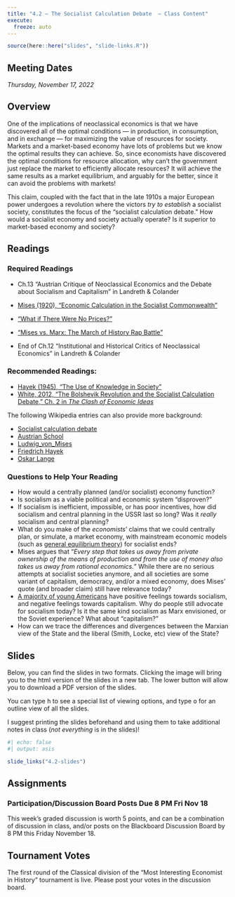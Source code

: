```yaml
---
title: "4.2 — The Socialist Calculation Debate  — Class Content"
execute:
  freeze: auto
---
```


```r
source(here::here("slides", "slide-links.R"))
```

::: {.callout-note appearance="minimal"}
# Meeting Dates

*Thursday, November 17, 2022*
:::

## <i class="fas fa-info-circle fa-lg"></i> Overview

One of the implications of neoclassical economics is that we have discovered all of the optimal conditions — in production, in consumption, and in exchange — for maximizing the value of resources for society. Markets and a market-based economy have lots of problems but we know the optimal results they can achieve. So, since economists have discovered the optimal conditions for resource allocation, why can't the government just replace the market to efficiently allocate resources? It will achieve the same results as a market equilibrium, and arguably for the better, since it can avoid the problems with markets!

This claim, coupled with the fact that in the late 1910s a major European power undergoes a revolution where the victors *try to establish* a socialist society, constitutes the focus of the "socialist calculation debate." How would a socialist economy and society actually operate? Is it superior to market-based economy and society?

## <i class="fas fa-book-reader fa-lg"></i> Readings

### Required Readings

- <i class="fas fas fa-book"></i> Ch.13 "Austrian Critique of Neoclassical Economics and the Debate about Socialism and Capitalism" in Landreth & Colander
- [<i class="fas fa-file-pdf"></i> Mises (1920), "Economic Calculation in the Socialist Commonwealth"](/files/readings/Mises-1920.pdf)
- [<i class="fab fa-youtube"></i> "What if There Were No Prices?"](https://www.youtube.com/watch?v=zkPGfTEZ_r4)
- [<i class="fab fa-youtube"></i> "Mises vs. Marx: The March of History Rap Battle"](https://misesvsmarx.aier.org)

- <i class="fas fas fa-book"></i> End of Ch.12 "Institutional and Historical Critics of Neoclassical Economics" in Landreth & Colander

### Recommended Readings:

- [<i class="fas fa-file-pdf"></i> Hayek (1945), "The Use of Knowledge in Society"](/files/readings/Hayek-1945.pdf)
- [<i class="fas fa-file-pdf"></i> White, 2012, "The Bolshevik Revolution and the Socialist Calculation Debate," Ch. 2 in *The Clash of Economic Ideas*](/files/readings/White-2012-Ch2.pdf)

The following Wikipedia entries can also provide more background:

- [<i class="fab fa-wikipedia-w"></i> Socialist calculation debate](https://en.wikipedia.org/wiki/Socialist_calculation_debate)
- [<i class="fab fa-wikipedia-w"></i> Austrian School](https://en.wikipedia.org/wiki/Austrian school)
- [<i class="fab fa-wikipedia-w"></i> Ludwig_von_Mises](https://en.wikipedia.org/wiki/Ludwig_von_Mises)
- [<i class="fab fa-wikipedia-w"></i> Friedrich Hayek](https://en.wikipedia.org/wiki/Friedrich_Hayek)
- [<i class="fab fa-wikipedia-w"></i> Oskar Lange](https://en.wikipedia.org/wiki/Oskar_Lange)

### Questions to Help Your Reading

- How would a centrally planned (and/or socialist) economy function?
- Is socialism as a viable political and economic system “disproven?"
- If socialism is inefficient, impossible, or has poor incentives, how did socialism and central planning in the USSR last so long? Was it *really* socialism and central planning?
- What do you make of the *economists*’ claims that we could centrally plan, or simulate, a market economy, with mainstream economic models (such as [general equilibrium theory](https://en.wikipedia.org/wiki/General_equilibrium_theory)) for socialist ends?
- Mises argues that "*Every step that takes us away from private ownership of the means of production and from the use of money also takes us away from rational economics.*” While there are no serious attempts at socialist societies anymore, and all societies are some variant of capitalism, democracy, and/or a mixed economy, does Mises’ quote (and broader claim) still have relevance today?
- [A majority of young Americans](https://www.cnbc.com/2018/08/14/fewer-than-half-of-young-americans-are-positive-about-capitalism.html) have positive feelings towards socialism, and negative feelings towards capitalism. Why do people still advocate for socialism today? Is it the same kind socialism as Marx envisioned, or the Soviet experience? What about "capitalism?"
- How can we trace the differences and divergences between the Marxian view of the State and the liberal (Smith, Locke, etc) view of the State?

## <i class="fas fa-chalkboard-teacher"></i> Slides

Below, you can find the slides in two formats. Clicking the image will bring you to the html version of the slides in a new tab. The lower button will allow you to download a PDF version of the slides.

::: callout-tip
You can type <kbd>h</kbd> to see a special list of viewing options, and type <kbd>o</kbd> for an outline view of all the slides.
:::

I suggest printing the slides beforehand and using them to take additional notes in class (*not everything* is in the slides)!

```r
#| echo: false
#| output: asis

slide_links("4.2-slides")
```

## <i class="fas fa-laptop-code"></i> Assignments

### Participation/Discussion Board Posts Due 8 PM Fri Nov 18

This week's graded discussion is worth 5 points, and can be a combination of discussion in class, and/or posts on the Blackboard Discussion Board by 8 PM this Friday November 18.

## Tournament Votes

The first round of the Classical division of the "Most Interesting Economist in History" tournament is live. Please post your votes in the discussion board.
